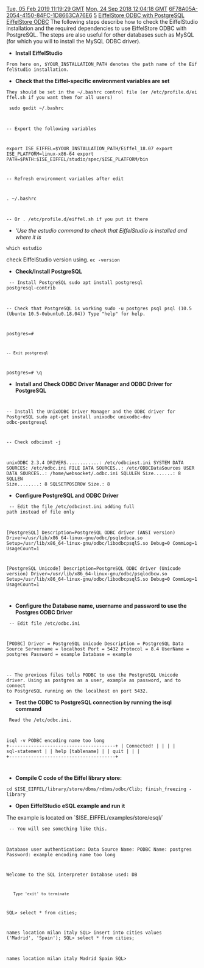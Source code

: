 [[Property:modification_date|Tue, 05 Feb 2019 11:19:29 GMT]]
[[Property:publication_date|Mon, 24 Sep 2018 12:04:18 GMT]]
[[Property:uuid|6F78A05A-2054-4150-84FC-1D8663CA76E6]]
[[Property:weight|5]]
[[Property:title|EiffelStore ODBC with PostgreSQL]]
[[Property:link_title|EiffelStore ODBC]]
The following steps describe how to check the EiffelStudio installation and the required dependencies to use EiffelStore ODBC with PostgreSQL.  The steps are also useful for other databases such as MySQL (for which you will to install the MySQL ODBC driver).

{{note|For this documentation, tests used Ubuntu 18.04 64 bits and EiffelStudio 18.07 64 bits / Debian 9 and EiffelStudio 18.11 64 bits. }}
 
* '''Install EiffelStudio'''
 From here on, $YOUR_INSTALLATION_PATH denotes the path name of the EiffelStudio installation.

{{seealso|<br/>
[[Software_Installation_for_EiffelStudio|Software Installation for EiffelStudio]]  <br/>
}}


* '''Check that the Eiffel-specific environment variables are set'''

 They should be set in the ~/.bashrc control file (or /etc/profile.d/eiffel.sh if you want them for all users)

<code lang="shell">
sudo gedit ~/.bashrc

-- Export the following variables

export ISE_EIFFEL=$YOUR_INSTALLATION_PATH/Eiffel_18.07
export ISE_PLATFORM=linux-x86-64
export PATH=$PATH:$ISE_EIFFEL/studio/spec/$ISE_PLATFORM/bin

-- Refresh environment variables after edit

. ~/.bashrc	
		
-- Or . /etc/profile.d/eiffel.sh if you put it there
</code>

* '''Use the estudio command to check that EiffelStudio is installed and where it is''
<code lang="shell">
which estudio
</code>
{{note|You should see the path to EiffelStudio, for example: /opt/Eiffel_18.07/studio/spec/linux-x86-64/bin/estudio. }}

check EiffelStudio version using.
<code lang="shell">		
ec -version
</code>
{{note|You should see something like ISE EiffelStudio version 18.07.10.1981 GPL Edition - linux-x86-64 }}

* '''Check/Install PostgreSQL'''

<code lang="shell">
-- Install PostgreSQL
sudo apt install postgresql postgresql-contrib  

-- Check that PostgreSQL is working
sudo -u postgres psql
psql (10.5 (Ubuntu 10.5-0ubuntu0.18.04))
Type "help" for help.

postgres=#
 
 -- Exit postgresql
postgres=# \q 
</code>

* '''Install and Check ODBC Driver Manager and ODBC Driver for PostgreSQL'''
<code lang="shell">

-- Install the UnixODBC Driver Manager and the ODBC driver for PostgreSQL 
sudo apt-get install unixodbc unixodbc-dev odbc-postgresql	

-- Check
odbcinst -j

unixODBC 2.3.4
DRIVERS............: /etc/odbcinst.ini
SYSTEM DATA SOURCES: /etc/odbc.ini
FILE DATA SOURCES..: /etc/ODBCDataSources
USER DATA SOURCES..: /home/websocket/.odbc.ini
SQLULEN Size.......: 8
SQLLEN Size........: 8
SQLSETPOSIROW Size.: 8
</code>

*  '''Configure PostgreSQL and ODBC Driver'''

<code lang="shell">
-- Edit the file /etc/odbcinst.ini adding full path instead of file only

[PostgreSQL]
Description=PostgreSQL ODBC driver (ANSI version)
Driver=/usr/lib/x86_64-linux-gnu/odbc/psqlodbca.so
Setup=/usr/lib/x86_64-linux-gnu/odbc/libodbcpsqlS.so
Debug=0
CommLog=1
UsageCount=1

[PostgreSQL Unicode]
Description=PostgreSQL ODBC driver (Unicode version)
Driver=/usr/lib/x86_64-linux-gnu/odbc/psqlodbcw.so
Setup=/usr/lib/x86_64-linux-gnu/odbc/libodbcpsqlS.so
Debug=0
CommLog=1
UsageCount=1

</code>

* '''Configure the Database name, username and password to use the Postgres ODBC Driver'''
<code lang="shell">
-- Edit file /etc/odbc.ini

[PODBC]
Driver = PostgreSQL Unicode
Description = PostgreSQL Data Source
Servername = localhost
Port = 5432
Protocol = 8.4
UserName = postgres
Password = example
Database = example

-- The previous files tells PODBC to use the PostgreSQL Unicode driver. Using as postgres as a user, example as password,  and to connect to PostgreSQL running on the localhost on port 5432. 
</code>

* '''Test the ODBC to PostgreSQL connection by running the isql command'''
<code lang="shell">
Read the /etc/odbc.ini.

isql -v PODBC
encoding name too long
+---------------------------------------+
| Connected!                        	|
|                                   	|
| sql-statement                     	|
| help [tablename]                  	|
| quit                              	|
|                                   	|
+---------------------------------------+

</code>

* '''Compile C code of the Eiffel library store:'''

<code>cd $ISE_EIFFEL/library/store/dbms/rdbms/odbc/Clib; finish_freezing -library</code>

{{note|On debian at least before finish_freezing log in as superuser doing a '''sudo -i''' depending on the right and user setted for $ISE_EIFFEL/Eiffel_18.07 directory }}

* '''Open EiffelStudio eSQL example and run it'''
The example is located on `$ISE_EIFFEL/examples/store/esql/`

<code lang="shell">
-- You will see something like this.


Database user authentication:
Data Source Name: PODBC  
Name: postgres
Password: example
encoding name too long

Welcome to the SQL interpreter
Database used: DB
    Type 'exit' to terminate

SQL> select * from cities;

names    location    
milan     italy     
SQL> insert into cities values ('Madrid', 'Spain');
SQL> select * from cities;

names    location    
milan     italy     
Madrid     Spain     
SQL>
</code>

